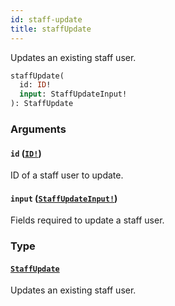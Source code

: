 ```yaml
---
id: staff-update
title: staffUpdate
---
```


Updates an existing staff user.

```graphql
staffUpdate(
  id: ID!
  input: StaffUpdateInput!
): StaffUpdate

```

### Arguments

#### `id` ([`ID!`](/developer/api-reference/scalars/id.mdx))

ID of a staff user to update.

#### `input` ([`StaffUpdateInput!`](/developer/api-reference/inputs/staff-update-input.mdx))

Fields required to update a staff user.

### Type

#### [`StaffUpdate`](/developer/api-reference/objects/staff-update.mdx)

Updates an existing staff user.
